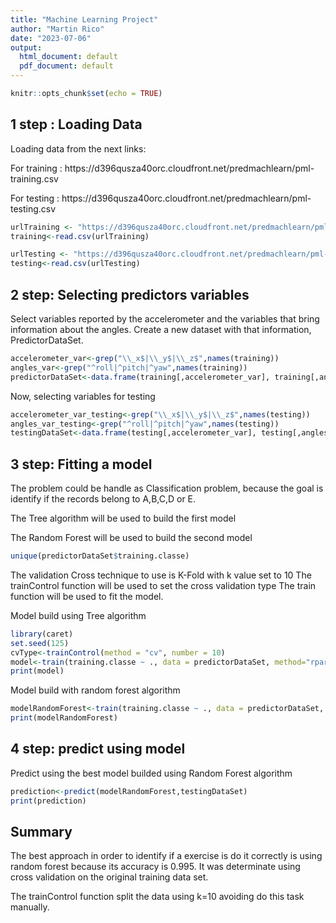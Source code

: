 ---
title: "Machine Learning Project"
author: "Martin Rico"
date: "2023-07-06"
output:
  html_document: default
  pdf_document: default
---

```{r setup, include=FALSE}
knitr::opts_chunk$set(echo = TRUE)
```

## 1 step : Loading Data

Loading data from the next links:

For training : https://d396qusza40orc.cloudfront.net/predmachlearn/pml-training.csv

For testing : https://d396qusza40orc.cloudfront.net/predmachlearn/pml-testing.csv

```{r}
urlTraining <- "https://d396qusza40orc.cloudfront.net/predmachlearn/pml-training.csv"
training<-read.csv(urlTraining)

urlTesting <- "https://d396qusza40orc.cloudfront.net/predmachlearn/pml-testing.csv"
testing<-read.csv(urlTesting)
```

## 2 step: Selecting predictors variables

Select variables reported by the accelerometer and the variables that bring information about the angles.
Create a new dataset with that information, PredictorDataSet.

```{r}
accelerometer_var<-grep("\\_x$|\\_y$|\\_z$",names(training))
angles_var<-grep("^roll|^pitch|^yaw",names(training))
predictorDataSet<-data.frame(training[,accelerometer_var], training[,angles_var], training$classe)

```

Now, selecting variables for testing
```{r}
accelerometer_var_testing<-grep("\\_x$|\\_y$|\\_z$",names(testing))
angles_var_testing<-grep("^roll|^pitch|^yaw",names(testing))
testingDataSet<-data.frame(testing[,accelerometer_var], testing[,angles_var])

```

## 3 step: Fitting a model

The problem could be handle as Classification problem, because the goal is identify if the records belong to A,B,C,D or E. 

The Tree algorithm will be used to build the first model

The Random Forest will be used to build the second model

```{r}
unique(predictorDataSet$training.classe)
```

The validation Cross technique to use is K-Fold with k value set to 10
The trainControl function will be used to set the cross validation type
The train function will be used to fit the model.

Model build using Tree algorithm
```{r}
library(caret)
set.seed(125)
cvType<-trainControl(method = "cv", number = 10)
model<-train(training.classe ~ ., data = predictorDataSet, method="rpart", trControl = cvType)
print(model)
```

Model build with random forest algorithm
```{r}
modelRandomForest<-train(training.classe ~ ., data = predictorDataSet, method="rf", trControl = cvType)
print(modelRandomForest)
```

## 4 step: predict using model

Predict using the best model builded using Random Forest algorithm

```{r}
prediction<-predict(modelRandomForest,testingDataSet)
print(prediction)
```

## Summary

The best approach in order to identify if a exercise is do it correctly is using random forest because its accuracy is 0.995. It was determinate using cross validation on the original training data set.

The trainControl function split the data using k=10 avoiding do this task manually.
